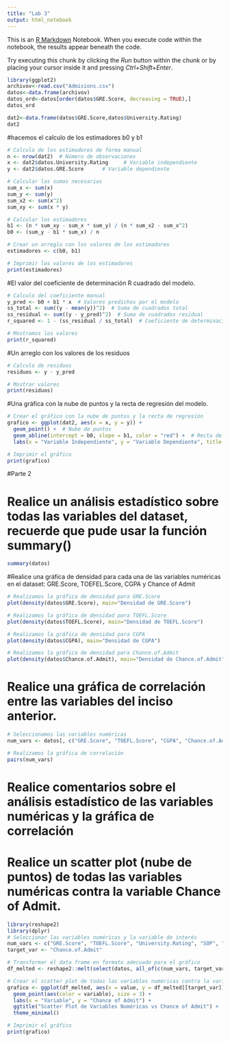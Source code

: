 ---
title: "Lab 3"
output: html_notebook
---

This is an [R Markdown](http://rmarkdown.rstudio.com) Notebook. When you execute code within the notebook, the results appear beneath the code. 

Try executing this chunk by clicking the *Run* button within the chunk or by placing your cursor inside it and pressing *Ctrl+Shift+Enter*. 

```{r}
library(ggplot2)
archivov<-read.csv("Admisions.csv")
datos<-data.frame(archivov)
datos_ord<-datos[order(datos$GRE.Score, decreasing = TRUE),]
datos_ord
```

```{r}
dat2<-data.frame(datos$GRE.Score,datos$University.Rating)
dat2
```

#hacemos el calculo de los estimadores b0 y b1
```{r}
# Calculo de los estimadores de forma manual
n <- nrow(dat2)  # Número de observaciones
x <- dat2$datos.University.Rating     # Variable independiente
y <- dat2$datos.GRE.Score      # Variable dependiente

# Calcular las sumas necesarias
sum_x <- sum(x)
sum_y <- sum(y)
sum_x2 <- sum(x^2)
sum_xy <- sum(x * y)

# Calcular los estimadores
b1 <- (n * sum_xy - sum_x * sum_y) / (n * sum_x2 - sum_x^2)
b0 <- (sum_y - b1 * sum_x) / n

# Crear un arreglo con los valores de los estimadores
estimadores <- c(b0, b1)

# Imprimir los valores de los estimadores
print(estimadores)

```
#El valor del coeficiente de determinación R cuadrado del modelo.
```{r}
# Calculo del coeficiente manual
y_pred <- b0 + b1 * x  # Valores predichos por el modelo
ss_total <- sum((y - mean(y))^2)  # Suma de cuadrados total
ss_residual <- sum((y - y_pred)^2)  # Suma de cuadrados residual
r_squared <- 1 - (ss_residual / ss_total)  # Coeficiente de determinación

# Mostramos los valores
print(r_squared)
```
#Un arreglo con los valores de los residuos
```{r}
# Calculo de residuos
residuos <- y - y_pred

# Mostrar valores
print(residuos)
```
#Una gráfica con la nube de puntos y la recta de regresión del modelo.
```{r}
# Crear el gráfico con la nube de puntos y la recta de regresión
grafico <- ggplot(dat2, aes(x = x, y = y)) +
  geom_point() +  # Nube de puntos
  geom_abline(intercept = b0, slope = b1, color = "red") +  # Recta de regresión
  labs(x = "Variable Independiente", y = "Variable Dependiente", title = "Nube de Puntos y Recta de Regresión")  # Etiquetas de los ejes y título

# Imprimir el gráfico
print(grafico)
```
#Parte 2

# Realice un análisis estadístico sobre todas las variables del dataset, recuerde que pude usar la función summary()
```{r}
summary(datos)
```
#Realice una gráfica de densidad para cada una de las variables  numéricas en el dataset: GRE.Score, TOEFEL.Score, CGPA y Chance of Admit
```{r}
# Realizamos la gráfica de densidad para GRE.Score
plot(density(datos$GRE.Score), main="Densidad de GRE.Score")

# Realizamos la gráfica de densidad para TOEFL.Score
plot(density(datos$TOEFL.Score), main="Densidad de TOEFL.Score")

# Realizamos la gráfica de densidad para CGPA
plot(density(datos$CGPA), main="Densidad de CGPA")

# Realizamos la gráfica de densidad para Chance.of.Admit
plot(density(datos$Chance.of.Admit), main="Densidad de Chance.of.Admit")
```
# Realice una gráfica de correlación entre las variables del inciso anterior.
```{r}
# Seleccionamos las variables numéricas
num_vars <- datos[, c("GRE.Score", "TOEFL.Score", "CGPA", "Chance.of.Admit")]

# Realizamos la gráfica de correlación
pairs(num_vars)
```
# Realice comentarios sobre el análisis estadístico de las variables  numéricas y la gráfica de correlación
#

# Realice un scatter plot (nube de puntos) de todas las variables numéricas contra la variable Chance of Admit.
```{r}
library(reshape2)
library(dplyr)
# Seleccionar las variables numéricas y la variable de interés
num_vars <- c("GRE.Score", "TOEFL.Score", "University.Rating", "SOP", "LOR", "CGPA","Research")
target_var <- "Chance.of.Admit"

# Transformar el data frame en formato adecuado para el gráfico
df_melted <- reshape2::melt(select(datos, all_of(c(num_vars, target_var))), id.vars = target_var)

# Crear el scatter plot de todas las variables numéricas contra la variable de interés
grafico <- ggplot(df_melted, aes(x = value, y = df_melted[[target_var]])) +
  geom_point(aes(color = variable), size = 3) +
  labs(x = "Variable", y = "Chance of Admit") +
  ggtitle("Scatter Plot de Variables Numéricas vs Chance of Admit") +
  theme_minimal()

# Imprimir el gráfico
print(grafico)
```








